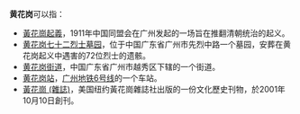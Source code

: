'''黄花岗'''可以指：
* [[黃花崗起義|黃花崗起義]]，1911年中国同盟会在广州发起的一场旨在推翻清朝统治的起义。
* [[黄花岗公园|黄花岗七十二烈士墓园]]，位于中国广东省广州市先烈中路一个墓园，安葬在黄花岗起义中遇害的72位烈士的遗骸。
* [[黄花岗街道|黄花岗街道]]，中国广东省广州市越秀区下辖的一个街道。
* [[黄花岗站|黄花岗站]]，[[广州地铁6号线|广州地铁6号线]]的一个车站。
* [[黃花崗_(雜誌)|黃花崗 (雜誌)]]，美国纽约黃花崗雜誌社出版的一份文化歷史刊物，於2001年10月10日創刊。

{{disambig|Cat=三字中國相關消歧義}}